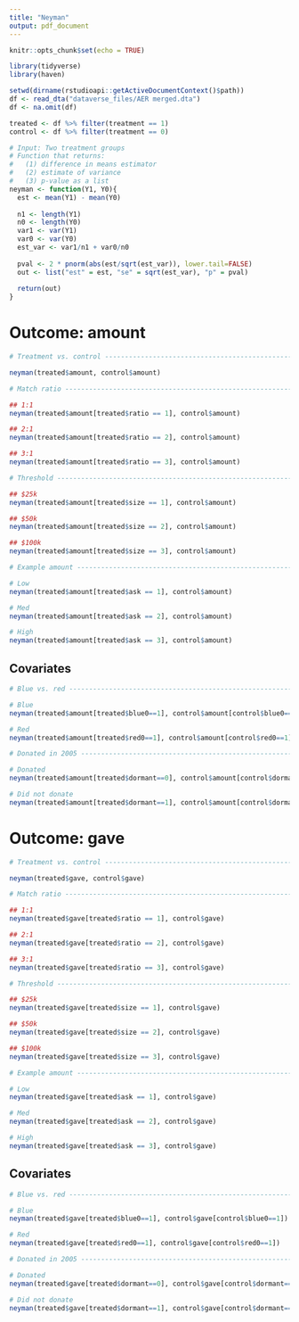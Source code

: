 ```yaml
---
title: "Neyman"
output: pdf_document
---
```


```r
knitr::opts_chunk$set(echo = TRUE)

library(tidyverse)
library(haven)
```

```r

setwd(dirname(rstudioapi::getActiveDocumentContext()$path))
df <- read_dta("dataverse_files/AER merged.dta")
df <- na.omit(df)

treated <- df %>% filter(treatment == 1)
control <- df %>% filter(treatment == 0)

```

```r

# Input: Two treatment groups
# Function that returns: 
#   (1) difference in means estimator
#   (2) estimate of variance
#   (3) p-value as a list 
neyman <- function(Y1, Y0){
  est <- mean(Y1) - mean(Y0)
  
  n1 <- length(Y1)
  n0 <- length(Y0)
  var1 <- var(Y1)
  var0 <- var(Y0)
  est_var <- var1/n1 + var0/n0
  
  pval <- 2 * pnorm(abs(est/sqrt(est_var)), lower.tail=FALSE)
  out <- list("est" = est, "se" = sqrt(est_var), "p" = pval)
  
  return(out)
}

```

\newpage
# Outcome: amount 

```r

# Treatment vs. control --------------------------------------------------------

neyman(treated$amount, control$amount)

# Match ratio ------------------------------------------------------------------

## 1:1 
neyman(treated$amount[treated$ratio == 1], control$amount)

## 2:1 
neyman(treated$amount[treated$ratio == 2], control$amount)

## 3:1
neyman(treated$amount[treated$ratio == 3], control$amount)

# Threshold --------------------------------------------------------------------

## $25k 
neyman(treated$amount[treated$size == 1], control$amount)

## $50k 
neyman(treated$amount[treated$size == 2], control$amount)

## $100k
neyman(treated$amount[treated$size == 3], control$amount)

# Example amount ---------------------------------------------------------------

# Low 
neyman(treated$amount[treated$ask == 1], control$amount)

# Med
neyman(treated$amount[treated$ask == 2], control$amount)

# High
neyman(treated$amount[treated$ask == 3], control$amount)

```

## Covariates 

```r

# Blue vs. red -----------------------------------------------------------------

# Blue 
neyman(treated$amount[treated$blue0==1], control$amount[control$blue0==1])

# Red 
neyman(treated$amount[treated$red0==1], control$amount[control$red0==1])

# Donated in 2005 --------------------------------------------------------------

# Donated 
neyman(treated$amount[treated$dormant==0], control$amount[control$dormant==0])

# Did not donate 
neyman(treated$amount[treated$dormant==1], control$amount[control$dormant==1])

```

\newpage 
# Outcome: gave

```r

# Treatment vs. control --------------------------------------------------------

neyman(treated$gave, control$gave)

# Match ratio ------------------------------------------------------------------

## 1:1 
neyman(treated$gave[treated$ratio == 1], control$gave)

## 2:1 
neyman(treated$gave[treated$ratio == 2], control$gave)

## 3:1
neyman(treated$gave[treated$ratio == 3], control$gave)

# Threshold --------------------------------------------------------------------

## $25k 
neyman(treated$gave[treated$size == 1], control$gave)

## $50k 
neyman(treated$gave[treated$size == 2], control$gave)

## $100k
neyman(treated$gave[treated$size == 3], control$gave)

# Example amount ---------------------------------------------------------------

# Low 
neyman(treated$gave[treated$ask == 1], control$gave)

# Med
neyman(treated$gave[treated$ask == 2], control$gave)

# High
neyman(treated$gave[treated$ask == 3], control$gave)

```

## Covariates 

```r

# Blue vs. red -----------------------------------------------------------------

# Blue 
neyman(treated$gave[treated$blue0==1], control$gave[control$blue0==1])

# Red 
neyman(treated$gave[treated$red0==1], control$gave[control$red0==1])

# Donated in 2005 --------------------------------------------------------------

# Donated 
neyman(treated$gave[treated$dormant==0], control$gave[control$dormant==0])

# Did not donate 
neyman(treated$gave[treated$dormant==1], control$gave[control$dormant==1])

```



